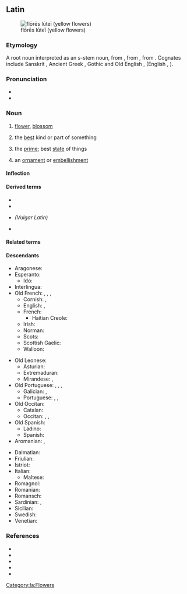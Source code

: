 ==Latin==
[[Image:Gagea probably bohemica seglea.JPG|thumb|flōrēs lūteī (yellow flowers)]]

===Etymology===
{{PIE root|la|bʰleh₃}}
A root noun interpreted as an ''s''-stem noun, from {{der|la|itc-pro|*flōs}}, from {{der|la|ine-pro|*bʰleh₃-s||flower, blossom}}, from {{m|ine-pro|*bʰleh₃-||to bloom}}. Cognates include Sanskrit {{m|sa|फुल्लति||to blossom}}, Ancient Greek {{m|grc|φύλλον}}, Gothic {{m|got|sc=Goth|𐌱𐌻𐍉𐌼𐌰}} and Old English {{m|ang|blōstm}}, {{m|ang|blæd||leaf}} (English {{m|en|blossom}}, {{m|en|blade}}).

===Pronunciation===
* {{la-IPA|flōs}}
* {{audio|la-cls-flos.ogg|Audio (Classical)|lang=la}}

===Noun===
{{la-noun|flōs|flōris|m|third}}

# [[flower]], [[blossom]]
# {{lb|la|figuratively}} the [[best]] kind or part of something
# {{lb|la|figuratively}} the [[prime]]; best [[state]] of things
# {{lb|la|figuratively}} an [[ornament]] or [[embellishment]]

====Inflection====
{{la-decl-3rd|flōs|flōr}}

====Derived terms====
* {{l|la|flōreō}}
* {{l|la|flōreus}}
* {{l|la|*flōriculus}} ''(Vulgar Latin)''
* {{l|la|flōsculus}}

====Related terms====
{{rel3|lang=la|{{l|la|Flōra}}
|{{l|la|flōrālia}}
|{{l|la|flōrēns}}
|{{l|la|flōrenter}}
|{{l|la|flōrentes}}
|{{l|la|flōrescō}}
|{{l|la|flōreus}}
|{{l|la|flōricomus}}
|{{l|la|flōridē}}
|{{l|la|flōridulus}}
|{{l|la|flōrifer}}
|{{l|la|flōrigenus}}
|{{l|la|flōriger}}
|{{l|la|flōritiō}}
|{{l|la|flōrōsus}}
|{{l|la|flōrulentus}}
|{{l|la|flosculē}}
|{{l|la|flosculus}}
}}

====Descendants====
{{top3}}
* Aragonese: {{l|an|flor}}
* Esperanto: {{l|eo|floro}}
** Ido: {{l|io|floro}}
* Interlingua: {{l|ia|flor}}
* Old French: {{l|fro|flor}}, {{l|fro|fleur}}, {{l|fro|flour}}, {{l|fro|flur}}
** Cornish: {{l|kw|flour}}, {{l|kw|flowr}}
** English: {{l|en|flower}}, {{l|en|flourish}}
** French: {{l|fr|fleur}}
*** Haitian Creole: {{l|ht|flè}}
** Irish: {{l|ga|plúr}}
** Norman: {{l|nrf|flieur}}
** Scots: {{l|sco|flour}}
** Scottish Gaelic: {{l|gd|flùr}}
** Walloon: {{l|wa|fleur}}
{{mid3}}
* Old Leonese:
** Asturian: {{l|ast|flor}}
** Extremaduran: {{l|ext|frol}}
** Mirandese: {{l|mwl|frol}}, {{l|mwl|flor}}
* Old Portuguese: {{l|roa-opt|flor}}, {{l|roa-opt|fror}}, {{l|roa-opt|frol}}, {{l|roa-opt|*chor}}
** Galician: {{l|gl|flor}}, {{l|gl|chor}}
** Portuguese: {{l|pt|flor}}, {{l|pt|frol}}, {{l|pt|chor}}
* Old Occitan: {{l|pro|flor}}
** Catalan: {{l|ca|flor}}
** Occitan: {{l|oc|flor}}, {{l|oc|flour}}, {{l|oc|hlor}}
* Old Spanish: {{l|osp|flor}}
** Ladino: {{l|lad|flor}}
** Spanish: {{l|es|flor}}
* Aromanian: {{l|rup|floari}}, {{l|rup|floarã}}
{{mid3}}
* Dalmatian: {{l|dlm|fiaur}}
* Friulian: {{l|fur|flôr}}
* Istriot: {{l|ist|fiuri}}
* Italian: {{l|it|fiore}}
** Maltese: {{l|mt|fjura}}
* Romagnol: {{l|rgn|fjór}}
* Romanian: {{l|ro|floare}}
* Romansch: {{l|rm|flur}}
* Sardinian: {{l|sc|fiòre}}, {{l|sc|flore}}
* Sicilian: {{l|scn|ciuri}}
* Swedish: {{l|sv|flor}}
* Venetian: {{l|vec|fior}}
{{bottom}}

===References===
* {{R:L&S}}
* {{R:Elementary Lewis}}
* {{R:du Cange}}
* {{R:Gaffiot}}
* {{R:M&A}}

[[Category:la:Flowers]]
